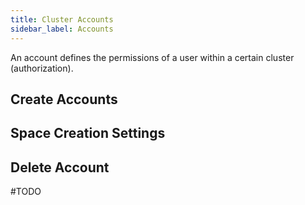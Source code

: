```yaml
---
title: Cluster Accounts
sidebar_label: Accounts
---
```



An account defines the permissions of a user within a certain cluster (authorization).

## Create Accounts

<CreateClusterAccounts/>


## Space Creation Settings

<AccountSpaceSettings/>


## Delete Account
#TODO
